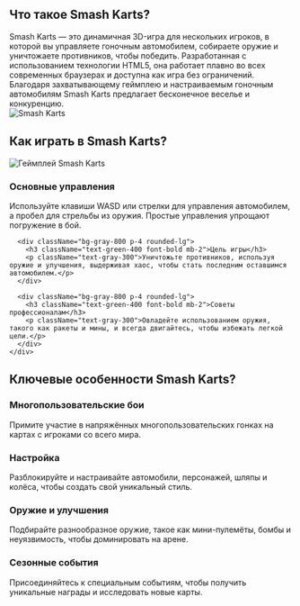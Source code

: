 ## Что такое Smash Karts?
<div className="flex flex-col md:flex-row items-center gap-8">
  <div className="w-full md:w-1/2 text-xl">
    Smash Karts — это динамичная 3D-игра для нескольких игроков, в которой вы управляете гоночным автомобилем, собираете оружие и уничтожаете противников, чтобы победить.  Разработанная с использованием технологии HTML5, она работает плавно во всех современных браузерах и доступна как игра без ограничений. Благодаря захватывающему геймплею и настраиваемым гоночным автомобилям Smash Karts предлагает бесконечное веселье и конкуренцию.
  </div>
  <div className="w-full md:w-1/2 flex justify-center items-center">
    <img 
      src="/games/smash-karts/game_screenshot.webp" 
      alt="Smash Karts" 
      className="w-4/5 h-auto"
    />
  </div>
</div>

## Как играть в Smash Karts?
<div className="flex flex-col md:flex-row items-center gap-8">
  <div className="w-full md:w-1/2">
    <img 
      src="/games/smash-karts/game_screenshot.webp" 
      alt="Геймплей Smash Karts" 
      className="w-4/5 h-auto mx-auto"
    />
  </div>
  <div className="w-full md:w-1/2">
    <div className="grid grid-cols-1 gap-4 mt-0">
      <div className="bg-gray-800 p-4 rounded-lg">
        <h3 className="text-green-400 font-bold mb-2">Основные управления</h3>
        <p className="text-gray-300">
          Используйте клавиши WASD или стрелки для управления автомобилем, а пробел для стрельбы из оружия. Простые управления упрощают погружение в бой.
        </p>
      </div>

      <div className="bg-gray-800 p-4 rounded-lg">
        <h3 className="text-green-400 font-bold mb-2">Цель игры</h3>
        <p className="text-gray-300">Уничтожьте противников, используя оружие и улучшения, выдерживая хаос, чтобы стать последним оставшимся автомобилем.</p>
      </div>

      <div className="bg-gray-800 p-4 rounded-lg">
        <h3 className="text-green-400 font-bold mb-2">Советы профессионалам</h3>
        <p className="text-gray-300">Овладейте использованием оружия, такого как ракеты и мины, и всегда двигайтесь, чтобы избежать легкой цели.</p>
      </div>
    </div>
  </div>
</div>

## Ключевые особенности Smash Karts?
<div className="grid grid-cols-1 md:grid-cols-2 gap-4">
  <div className="bg-gray-800 p-4 rounded-lg">
    <h3 className="text-green-400 font-bold mb-2">Многопользовательские бои</h3>
    <p className="text-gray-300">Примите участие в напряжённых многопользовательских гонках на картах с игроками со всего мира.</p>
  </div>

  <div className="bg-gray-800 p-4 rounded-lg">
    <h3 className="text-green-400 font-bold mb-2">Настройка</h3>
    <p className="text-gray-300">Разблокируйте и настраивайте автомобили, персонажей, шляпы и колёса, чтобы создать свой уникальный стиль.</p>
  </div>

  <div className="bg-gray-800 p-4 rounded-lg">
    <h3 className="text-green-400 font-bold mb-2">Оружие и улучшения</h3>
    <p className="text-gray-300">Подбирайте разнообразное оружие, такое как мини-пулемёты, бомбы и неуязвимость, чтобы доминировать на арене.</p>
  </div>

  <div className="bg-gray-800 p-4 rounded-lg">
    <h3 className="text-green-400 font-bold mb-2">Сезонные события</h3>
    <p className="text-gray-300">Присоединяйтесь к специальным событиям, чтобы получить уникальные награды и исследовать новые карты.</p>
  </div>
</div>